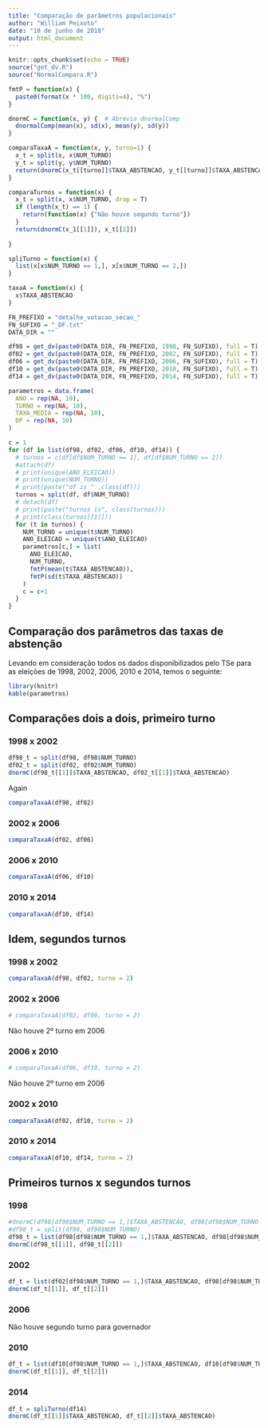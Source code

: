 ```yaml
---
title: "Comparação de parâmetros populacionais"
author: "William Peixoto"
date: "10 de junho de 2018"
output: html_document
---
```


```r
knitr::opts_chunk$set(echo = TRUE)
source("get_dv.R")
source("NormalCompara.R")

fmtP = function(x) {
  paste0(format(x * 100, digits=4), "%")
}

dnormC = function(x, y) {  # Abrevia dnormalComp
  dnormalComp(mean(x), sd(x), mean(y), sd(y))
}

comparaTaxaA = function(x, y, turno=1) {
  x_t = split(x, x$NUM_TURNO)
  y_t = split(y, y$NUM_TURNO)
  return(dnormC(x_t[[turno]]$TAXA_ABSTENCAO, y_t[[turno]]$TAXA_ABSTENCAO))
}

comparaTurnos = function(x) {
  x_t = split(x, x$NUM_TURNO, drop = T)
  if (length(x_t) == 1) {
    return(function(x) {"Não houve segundo turno"})
  }
  return(dnormC(x_1[[1]]), x_t[[2]])
  
}

spliTurno = function(x) {
  list(x[x$NUM_TURNO == 1,], x[x$NUM_TURNO == 2,])  
}

taxaA = function(x) {
  x$TAXA_ABSTENCAO
}

FN_PREFIXO = "detalhe_votacao_secao_"
FN_SUFIXO = "_DF.txt"
DATA_DIR = ""

df98 = get_dv(paste0(DATA_DIR, FN_PREFIXO, 1998, FN_SUFIXO), full = T)
df02 = get_dv(paste0(DATA_DIR, FN_PREFIXO, 2002, FN_SUFIXO), full = T)
df06 = get_dv(paste0(DATA_DIR, FN_PREFIXO, 2006, FN_SUFIXO), full = T)
df10 = get_dv(paste0(DATA_DIR, FN_PREFIXO, 2010, FN_SUFIXO), full = T)
df14 = get_dv(paste0(DATA_DIR, FN_PREFIXO, 2014, FN_SUFIXO), full = T)

parametros = data.frame(
  ANO = rep(NA, 10),
  TURNO = rep(NA, 10),
  TAXA_MEDIA = rep(NA, 10),
  DP = rep(NA, 10)
)
```

```r
c = 1
for (df in list(df98, df02, df06, df10, df14)) {
  # turnos = c(df[df$NUM_TURNO == 1], df[df$NUM_TURNO == 2])
  #attach(df)
  # print(unique(ANO_ELEICAO))
  # print(unique(NUM_TURNO))
  # print(paste("df is " ,class(df)))
  turnos = split(df, df$NUM_TURNO)
  # detach(df)
  # print(paste("turnos is", class(turnos)))
  # print(class(turnos[[1]]))
  for (t in turnos) {
    NUM_TURNO = unique(t$NUM_TURNO)
    ANO_ELEICAO = unique(t$ANO_ELEICAO)
    parametros[c,] = list(
      ANO_ELEICAO,
      NUM_TURNO,
      fmtP(mean(t$TAXA_ABSTENCAO)),
      fmtP(sd(t$TAXA_ABSTENCAO))
    )
    c = c+1
  }
}

```

## Comparação dos parâmetros das taxas de abstenção

Levando em consideração todos os dados disponibilizados pelo TSe para as eleições de 1998, 2002, 2006, 2010 e 2014, temos o seguinte:

```r
library(knitr)
kable(parametros)
```

## Comparações dois a dois, primeiro turno

### 1998 x 2002

```r
df98_t = split(df98, df98$NUM_TURNO)
df02_t = split(df02, df02$NUM_TURNO)
dnormC(df98_t[[1]]$TAXA_ABSTENCAO, df02_t[[1]]$TAXA_ABSTENCAO)
```

Again

```r
comparaTaxaA(df98, df02)

```

### 2002 x 2006

```r
comparaTaxaA(df02, df06)
```

### 2006 x 2010
```r
comparaTaxaA(df06, df10)

```

### 2010 x 2014
```r
comparaTaxaA(df10, df14)
```

## Idem, segundos turnos
### 1998 x 2002
```r
comparaTaxaA(df98, df02, turno = 2)
```

### 2002 x 2006
```r
# comparaTaxaA(df02, df06, turno = 2)
```

Não houve 2º turno em 2006

### 2006 x 2010
```r
# comparaTaxaA(df06, df10, turno = 2)
```

Não houve 2º turno em 2006

### 2002 x 2010
```r
comparaTaxaA(df02, df10, turno = 2)
```

### 2010 x 2014
```r
comparaTaxaA(df10, df14, turno = 2)
```

## Primeiros turnos x segundos turnos

### 1998
```r
#dnormC(df98[df98$NUM_TURNO == 1,]$TAXA_ABSTENCAO, df98[df98$NUM_TURNO == 2,]$TAXA_ABSTENCAO)
#df98_t = split(df98, df98$NUM_TURNO)
df98_t = list(df98[df98$NUM_TURNO == 1,]$TAXA_ABSTENCAO, df98[df98$NUM_TURNO == 2,]$TAXA_ABSTENCAO)
dnormC(df98_t[[1]], df98_t[[2]])
```

### 2002
```r
df_t = list(df02[df98$NUM_TURNO == 1,]$TAXA_ABSTENCAO, df98[df98$NUM_TURNO == 2,]$TAXA_ABSTENCAO)
dnormC(df_t[[1]], df_t[[2]])
```

### 2006

Não houve segundo turno para governador

### 2010
```r
df_t = list(df10[df98$NUM_TURNO == 1,]$TAXA_ABSTENCAO, df10[df98$NUM_TURNO == 2,]$TAXA_ABSTENCAO)
dnormC(df_t[[1]], df_t[[2]])
```

### 2014
```r
df_t = spliTurno(df14)
dnormC(df_t[[1]]$TAXA_ABSTENCAO, df_t[[2]]$TAXA_ABSTENCAO)
```
